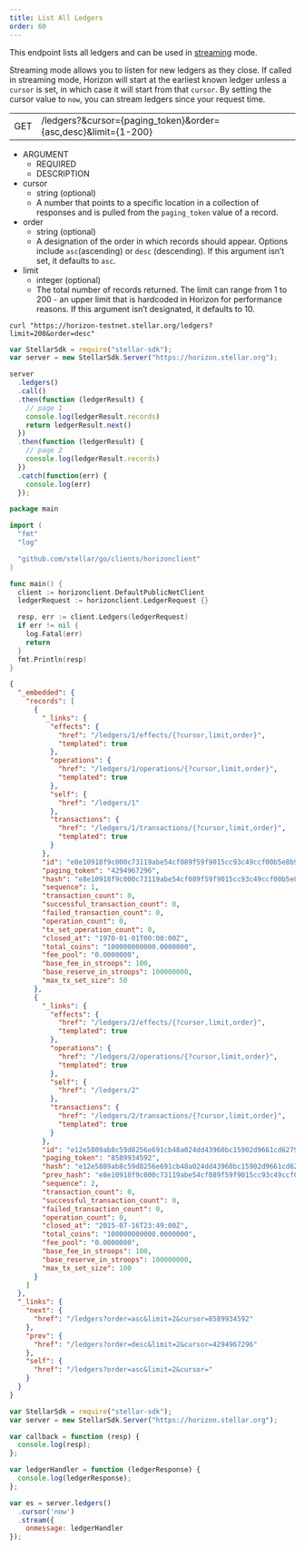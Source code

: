 ```yaml
---
title: List All Ledgers
order: 60
---
```



This endpoint lists all ledgers and can be used in [streaming](../../introduction/streaming.mdx) mode.

Streaming mode allows you to listen for new ledgers as they close. If called in streaming mode, Horizon will start at the earliest known ledger unless a `cursor` is set, in which case it will start from that `cursor`. By setting the cursor value to `now`, you can stream ledgers since your request time.

<Endpoint>


|  |  |
| --- | --- |
| GET | /ledgers?&cursor={paging_token}&order={asc,desc}&limit={1-200} |

</Endpoint>


<AttributeTable>


- ARGUMENT
  - REQUIRED
  - DESCRIPTION
- cursor
  - string (optional)
  - A number that points to a specific location in a collection of responses and is pulled from the `paging_token` value of a record.
- order
  - string (optional)
  - A designation of the order in which records should appear. Options include `asc`(ascending) or `desc` (descending). If this argument isn’t set, it defaults to `asc`.
- limit
  - integer (optional)
  - The total number of records returned. The limit can range from 1 to 200 - an upper limit that is hardcoded in Horizon for performance reasons. If this argument isn’t designated, it defaults to 10.

</AttributeTable>


<CodeExample title="Example Request">


```curl
curl "https://horizon-testnet.stellar.org/ledgers?limit=200&order=desc"
```

```js
var StellarSdk = require("stellar-sdk");
var server = new StellarSdk.Server("https://horizon.stellar.org");

server
  .ledgers()
  .call()
  .then(function (ledgerResult) {
    // page 1
    console.log(ledgerResult.records)
    return ledgerResult.next()
  })
  .then(function (ledgerResult) {
    // page 2
    console.log(ledgerResult.records)
  })
  .catch(function(err) {
    console.log(err)
  });
```

```go
package main

import (
  "fmt"
  "log"

  "github.com/stellar/go/clients/horizonclient"
)

func main() {
  client := horizonclient.DefaultPublicNetClient
  ledgerRequest := horizonclient.LedgerRequest {}

  resp, err := client.Ledgers(ledgerRequest)
  if err != nil {
    log.Fatal(err)
    return
  }
  fmt.Println(resp)
}
```

</CodeExample>


<ExampleResponse title="Example Response">


```json
{
  "_embedded": {
    "records": [
      {
        "_links": {
          "effects": {
            "href": "/ledgers/1/effects/{?cursor,limit,order}",
            "templated": true
          },
          "operations": {
            "href": "/ledgers/1/operations/{?cursor,limit,order}",
            "templated": true
          },
          "self": {
            "href": "/ledgers/1"
          },
          "transactions": {
            "href": "/ledgers/1/transactions/{?cursor,limit,order}",
            "templated": true
          }
        },
        "id": "e8e10918f9c000c73119abe54cf089f59f9015cc93c49ccf00b5e8b9afb6e6b1",
        "paging_token": "4294967296",
        "hash": "e8e10918f9c000c73119abe54cf089f59f9015cc93c49ccf00b5e8b9afb6e6b1",
        "sequence": 1,
        "transaction_count": 0,
        "successful_transaction_count": 0,
        "failed_transaction_count": 0,
        "operation_count": 0,
        "tx_set_operation_count": 0,
        "closed_at": "1970-01-01T00:00:00Z",
        "total_coins": "100000000000.0000000",
        "fee_pool": "0.0000000",
        "base_fee_in_stroops": 100,
        "base_reserve_in_stroops": 100000000,
        "max_tx_set_size": 50
      },
      {
        "_links": {
          "effects": {
            "href": "/ledgers/2/effects/{?cursor,limit,order}",
            "templated": true
          },
          "operations": {
            "href": "/ledgers/2/operations/{?cursor,limit,order}",
            "templated": true
          },
          "self": {
            "href": "/ledgers/2"
          },
          "transactions": {
            "href": "/ledgers/2/transactions/{?cursor,limit,order}",
            "templated": true
          }
        },
        "id": "e12e5809ab8c59d8256e691cb48a024dd43960bc15902d9661cd627962b2bc71",
        "paging_token": "8589934592",
        "hash": "e12e5809ab8c59d8256e691cb48a024dd43960bc15902d9661cd627962b2bc71",
        "prev_hash": "e8e10918f9c000c73119abe54cf089f59f9015cc93c49ccf00b5e8b9afb6e6b1",
        "sequence": 2,
        "transaction_count": 0,
        "successful_transaction_count": 0,
        "failed_transaction_count": 0,
        "operation_count": 0,
        "closed_at": "2015-07-16T23:49:00Z",
        "total_coins": "100000000000.0000000",
        "fee_pool": "0.0000000",
        "base_fee_in_stroops": 100,
        "base_reserve_in_stroops": 100000000,
        "max_tx_set_size": 100
      }
    ]
  },
  "_links": {
    "next": {
      "href": "/ledgers?order=asc&limit=2&cursor=8589934592"
    },
    "prev": {
      "href": "/ledgers?order=desc&limit=2&cursor=4294967296"
    },
    "self": {
      "href": "/ledgers?order=asc&limit=2&cursor="
    }
  }
}
```

</ExampleResponse>

<CodeExample title="JavaScript Streaming Example">


```js
var StellarSdk = require("stellar-sdk");
var server = new StellarSdk.Server("https://horizon.stellar.org");

var callback = function (resp) {
  console.log(resp);
};

var ledgerHandler = function (ledgerResponse) {
  console.log(ledgerResponse);
};

var es = server.ledgers()
  .cursor('now')
  .stream({
    onmessage: ledgerHandler
});
```

</CodeExample>
